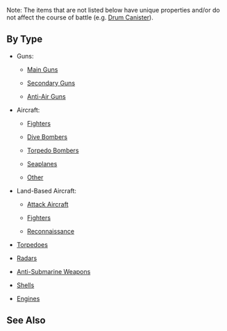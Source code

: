 {{details|1=Equipment|3=each individual item|l1=Equipment}}

Note: The items that are not listed below have unique properties and/or do not affect the course of battle (e.g. [[Drum Canister]]).
==By Type==
*Guns:
**{{Template:RedGunMedium}}[[List_of_Main_Guns_by_stats|Main Guns]]
**{{Template:YellowGun}}[[List_of_Secondary_Guns_by_stats|Secondary Guns]]
**{{Template:GreenGunMG}}[[List_of_Anti-Air_Guns_by_stats|Anti-Air Guns]]
*Aircraft:
**{{Template:GreenPlane}}[[List_of_Fighters_by_stats|Fighters]]
**{{Template:RedPlane}}[[List_of_Dive_Bombers_by_stats|Dive Bombers]]
**{{Template:BluePlane}}[[List_of_Torpedo_Bombers_by_stats|Torpedo Bombers]]
**{{Template:Seaplane}}[[List_of_Seaplanes_by_stats|Seaplanes]]
**{{Template:YellowPlane}}[[List_of_Aircraft_by_stats_(other)|Other]]
*Land-Based Aircraft:
**{{Template:Land Based Attack Aircraft}}[[List_of_Land_Based_Attack_Aircraft|Attack Aircraft]]
**{{Template:Interceptor Fighter}}{{Template:Interceptor Fighter2}}[[List_of_Land_Based_Fighter|Fighters]]
**{{Template:YellowPlane}}[[List_of_Land_Based_Reconnaissance_Aircraft|Reconnaissance]]
*{{Template:TorpedoWeapon}}[[List_of_Torpedoes_by_stats|Torpedoes]]
*{{Template:Radar}}[[List_of_Radars_by_stats|Radars]]
*{{Template:Sonar}}[[List_of_Anti-Submarine_Equipment_by_stats|Anti-Submarine Weapons]]
*{{Template:GreenAmmo}}{{Template:RedAmmo}}[[List_of_Shells_by_stats|Shells]]
*{{Template:Turbine}}[[List_of_Engine|Engines]]
==See Also==
{{Equipmentlist}}